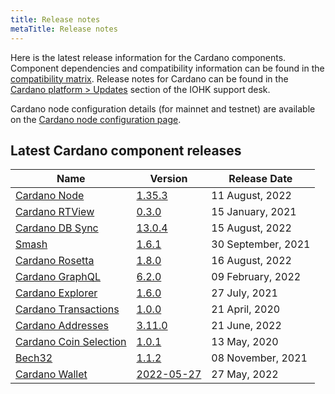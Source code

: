 ```yaml
---
title: Release notes
metaTitle: Release notes
---
```


Here is the latest release information for the Cardano components.
Component dependencies and compatibility information can be found in the [compatibility matrix](/tools/comp-matrix).
Release notes for Cardano can be found in the [Cardano platform > Updates](https://iohk.zendesk.com/hc/en-us/sections/360002160134-Updates) section of the IOHK support desk.

Cardano node configuration details (for mainnet and testnet) are available on the [Cardano node configuration page](https://hydra.iohk.io/build/7370192/download/1/index.html).

## Latest Cardano component releases

Name | Version | Release Date
-|-|-
[Cardano Node](https://github.com/input-output-hk/cardano-node) | [1.35.3](https://github.com/input-output-hk/cardano-node/releases/tag/1.35.3) | 11 August, 2022
[Cardano RTView](https://github.com/input-output-hk/cardano-rt-view) | [0.3.0](https://github.com/input-output-hk/cardano-rt-view/releases/tag/0.3.0) | 15 January, 2021
[Cardano DB Sync](https://github.com/input-output-hk/cardano-db-sync/releases) | [13.0.4](https://github.com/input-output-hk/cardano-db-sync/releases/tag/13.0.4) | 15 August, 2022
[Smash](https://github.com/input-output-hk/smash) | [1.6.1](https://github.com/input-output-hk/smash/releases/tag/1.6.1) | 30 September, 2021
[Cardano Rosetta](https://github.com/input-output-hk/cardano-rosetta) | [1.8.0](https://github.com/input-output-hk/cardano-rosetta/releases/tag/1.8.0) | 16 August, 2022
[Cardano GraphQL](https://github.com/input-output-hk/cardano-graphql) | [6.2.0](https://github.com/input-output-hk/cardano-graphql/releases/tag/6.2.0) | 09 February, 2022
[Cardano Explorer](https://github.com/input-output-hk/cardano-explorer-app) | [1.6.0](https://github.com/input-output-hk/cardano-explorer-app/releases/tag/1.6.0) | 27 July, 2021
[Cardano Transactions](https://github.com/input-output-hk/cardano-transactions) | [1.0.0](https://github.com/input-output-hk/cardano-transactions/releases/tag/1.0.0) | 21 April, 2020
[Cardano Addresses](https://github.com/input-output-hk/cardano-addresses) | [3.11.0](https://github.com/input-output-hk/cardano-addresses/releases/tag/3.11.0)| 21 June, 2022
[Cardano Coin Selection](https://github.com/input-output-hk/cardano-coin-selection) | [1.0.1](https://github.com/input-output-hk/cardano-coin-selection/releases/tag/v1.0.1) | 13 May, 2020
[Bech32](https://github.com/input-output-hk/bech32) | [1.1.2](https://github.com/input-output-hk/bech32/releases/tag/v1.1.2) | 08 November, 2021
[Cardano Wallet](https://github.com/input-output-hk/cardano-wallet) | [2022-05-27](https://github.com/input-output-hk/cardano-wallet/releases/tag/v2022-05-27) | 27 May, 2022

